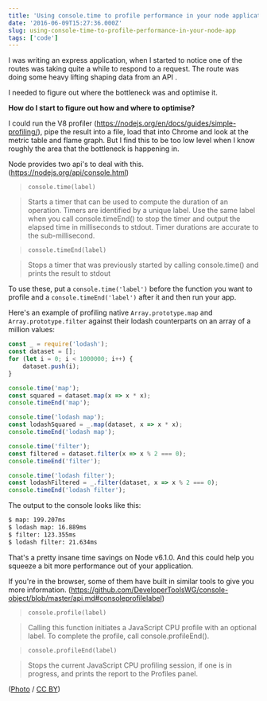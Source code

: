 ```yaml
---
title: 'Using console.time to profile performance in your node application'
date: '2016-06-09T15:27:36.000Z'
slug: using-console-time-to-profile-performance-in-your-node-app
tags: ['code']
---
```


I was writing an express application, when I started to notice one of the routes was taking quite a while to respond to a request. The route was doing some heavy lifting shaping data from an API .



I needed to figure out where the bottleneck was and optimise it.

**How do I start to figure out how and where to optimise?**

I could run the V8 profiler (https://nodejs.org/en/docs/guides/simple-profiling/), pipe the result into a file, load that into Chrome and look at the metric table and flame graph. But I find this to be too low level when I know roughly the area that the bottleneck is happening in.

Node provides two api's to deal with this. (https://nodejs.org/api/console.html)

> `console.time(label)`

> Starts a timer that can be used to compute the duration of an operation. Timers are identified by a unique label. Use the same label when you call console.timeEnd() to stop the timer and output the elapsed time in milliseconds to stdout. Timer durations are accurate to the sub-millisecond.

> `console.timeEnd(label)`

> Stops a timer that was previously started by calling console.time() and prints the result to stdout

To use these, put a `console.time('label')` before the function you want to profile and a `console.timeEnd('label')` after it and then run your app.

Here's an example of profiling native `Array.prototype.map` and `Array.prototype.filter` against their lodash counterparts on an array of a million values:

```javascript
const _ = require('lodash');
const dataset = [];
for (let i = 0; i < 1000000; i++) {
    dataset.push(i);
}

console.time('map');
const squared = dataset.map(x => x * x);
console.timeEnd('map');

console.time('lodash map');
const lodashSquared = _.map(dataset, x => x * x);
console.timeEnd('lodash map');

console.time('filter');
const filtered = dataset.filter(x => x % 2 === 0);
console.timeEnd('filter');

console.time('lodash filter');
const lodashFiltered = _.filter(dataset, x => x % 2 === 0);
console.timeEnd('lodash filter');


```

The output to the console looks like this:

```bash
$ map: 199.207ms
$ lodash map: 16.889ms
$ filter: 123.355ms
$ lodash filter: 21.634ms
```

That's a pretty insane time savings on Node v6.1.0. And this could help you squeeze a bit more performance out of your application.

If you're in the browser, some of them have built in similar tools to give you more information. (https://github.com/DeveloperToolsWG/console-object/blob/master/api.md#consoleprofilelabel)

> `console.profile(label)`

> Calling this function initiates a JavaScript CPU profile with an optional label. To complete the profile, call console.profileEnd().

> `console.profileEnd(label)`

> Stops the current JavaScript CPU profiling session, if one is in progress, and prints the report to the Profiles panel.

([Photo](https://www.flickr.com/photos/dkalo/2909921582/in/photolist-5r97iL-nkc4GF-arAPMg-7UTmVK-8pPvi9-wFSbEE-5WgcMT-smjEQ7-54R5E1-gXvhUX-7CBSbv-fKm5e6-dZrrr-dtgLMo-hKgkTV-FkRMPS-88G64K-rqW93q-pELvqg-srLvJp-9VYb6N-5DVfVF-8Luk2K-7gYhP-oeXqzE-7Q9sio-5ZvVMf-co64gJ-srCwVE-qNUG9X-7svqiD-pn5hmK-5eqYC3-94iuSL-dzFnp3-skDmxU-9grNy-ruZkBB-Bz6AT-5qhemo-4rFABb-2qCXZf-HmAzJ-8B9xrH-c3sm2W-2TtdZm-Qnti6-p6MCC5-9SWqmg-7vQ99J) / [CC BY](https://creativecommons.org/licenses/by/2.0/))
